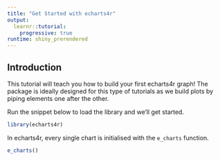 ```yaml
---
title: "Get Started with echarts4r"
output: 
  learnr::tutorial:
    progressive: true
runtime: shiny_prerendered
---
```


## Introduction 

This tutorial will teach you how to build your first echarts4r graph! The package is ideally designed for this type of tutorials as we build plots by piping elements one after the other. 

Run the snippet below to load the library and we'll get started.

```r
library(echarts4r)
```

In echarts4r, every single chart is initialised with the `e_charts` function.

```r
e_charts()
```